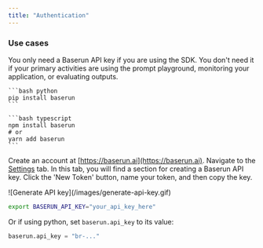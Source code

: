 ```yaml
---
title: "Authentication"
---
```


### Use cases

You only need a Baserun API key if you are using the SDK. You don't need it if your primary activities are using the prompt playground, monitoring your application, or evaluating outputs.

<Steps>
<Step title="Install Baserun">

<CodeGroup>

    ```bash python
    pip install baserun
    ```

    ```bash typescript
    npm install baserun
    # or
    yarn add baserun
    ```

</CodeGroup>
</Step>
<Step title="Get an API key">

Create an account at [https://baserun.ai](https://baserun.ai).
Navigate to the [Settings](https://baserun.ai/settings) tab.
In this tab, you will find a section for creating a Baserun API key. Click the 'New Token' button, name your token, and then copy the key.

<Frame>![Generate API key](/images/generate-api-key.gif)</Frame>
</Step>

<Step title="Set the Baserun API key as an environment variable">

```bash
export BASERUN_API_KEY="your_api_key_here"
```

Or if using python, set `baserun.api_key` to its value:

```python
baserun.api_key = "br-..."
```

</Step>
</Steps>
